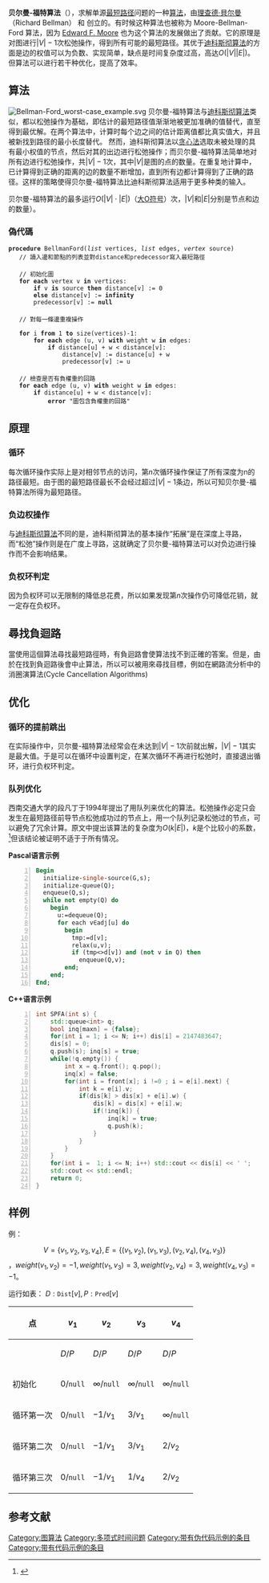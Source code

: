 {{noteTA
|G1=IT
}}
{{Infobox Algorithm
|class=[[最短路径问题|最短路径问题]]（针对带权有向图）
|image=
|caption = 
|data=[[图|图]]
|time=<math>O \left (|V| |E|\right )</math>
|space=<math>O (|V|)</math>
}}
{{图搜索算法}}
'''贝尔曼-福特算法'''（{{lang-en|Bellman–Ford algorithm}}），求解单源[[最短路径|最短路径]]问题的一种[[算法|算法]]，由[[理查德·貝尔曼|理查德·貝尔曼]]（Richard Bellman） 和 {{link-en|萊斯特·福特|Lester Ford}} 创立的。有时候这种算法也被称为 Moore-Bellman-Ford 算法，因为 [[Edward_F._Moore|Edward F. Moore]] 也为这个算法的发展做出了贡献。它的原理是对图进行<math> |V|-1</math>次松弛操作，得到所有可能的最短路径。其优于[[迪科斯彻算法|迪科斯彻算法]]的方面是边的权值可以为负数、实现简单，缺点是时间复杂度过高，高达<math>O (|V| |E|)</math>。但算法可以进行若干种优化，提高了效率。

==算法==
[[File:Bellman-Ford_worst-case_example.svg|thumb]]
贝尔曼-福特算法与[[迪科斯彻算法|迪科斯彻算法]]类似，都以松弛操作为基础，即估计的最短路径值渐渐地被更加准确的值替代，直至得到最优解。在两个算法中，计算时每个边之间的估计距离值都比真实值大，并且被新找到路径的最小长度替代。
然而，迪科斯彻算法以[[贪心法|贪心法]]选取未被处理的具有最小权值的节点，然后对其的出边进行松弛操作；而贝尔曼-福特算法简单地对所有边进行松弛操作，共<math>|V|-1</math>次，其中<math> |V| </math>是图的点的数量。在重复地计算中，已计算得到正确的距离的边的数量不断增加，直到所有边都计算得到了正确的路径。这样的策略使得贝尔曼-福特算法比迪科斯彻算法适用于更多种类的输入。

贝尔曼-福特算法的最多运行<math>O(|V|\cdot|E|)</math>（[[大O符号|大O符号]]）次，<math>|V|</math>和<math>|E|</math>分别是节点和边的数量）。

===偽代碼===
 '''procedure''' BellmanFord(''list'' vertices, ''list'' edges, ''vertex'' source)
    // 讀入邊和節點的列表並對distance和predecessor寫入最短路徑
 
    // 初始化圖
    '''for each''' vertex v '''in''' vertices:
        '''if''' v '''is''' source '''then''' distance[v] := 0
        '''else''' distance[v] := '''infinity'''
        predecessor[v] := '''null'''
 
    // 對每一條邊重複操作
    <!-- The outer loop iterates |V|-1 times. See, e.g, CLRS Ch. 24.1.  The value of i is unused. -->
    '''for''' i '''from''' 1 '''to''' size(vertices)-1:
        '''for each''' edge (u, v) '''with''' weight w '''in''' edges:
            '''if''' distance[u] + w < distance[v]:
                distance[v] := distance[u] + w
                predecessor[v] := u
 
    // 檢查是否有負權重的回路
    '''for each''' edge (u, v) '''with''' weight w '''in''' edges:
        '''if''' distance[u] + w < distance[v]:
            '''error''' "圖包含負權重的回路"

==原理==
===循环===
每次循环操作实际上是对相邻节点的访问，第<math>n</math>次循环操作保证了所有深度为n的路径最短。由于图的最短路径最长不会经过超过<math>|V|-1</math>条边，所以可知贝尔曼-福特算法所得为最短路径。

===负边权操作===
与[[迪科斯彻算法|迪科斯彻算法]]不同的是，迪科斯彻算法的基本操作“拓展”是在深度上寻路，而“松弛”操作则是在广度上寻路，这就确定了贝尔曼-福特算法可以对负边进行操作而不会影响结果。

===负权环判定===
因为负权环可以无限制的降低总花费，所以如果发现第<math>n</math>次操作仍可降低花销，就一定存在负权环。
==尋找負迴路==
當使用這個算法尋找最短路徑時，有負迴路會使算法找不到正確的答案。但是，由於在找到負迴路後會中止算法，所以可以被用來尋找目標，例如在網路流分析中的消圈演算法(Cycle Cancellation Algorithms)
==优化==
===循环的提前跳出===
在实际操作中，贝尔曼-福特算法经常会在未达到<math>|V| - 1</math>次前就出解，<math>|V| - 1</math>其实是最大值。于是可以在循环中设置判定，在某次循环不再进行松弛时，直接退出循环，进行负权环判定。

===队列优化===
{{main|最短路径快速算法}}

西南交通大学的段凡丁于1994年提出了用队列来优化的算法。松弛操作必定只会发生在最短路径前导节点松弛成功过的节点上，用一个队列记录松弛过的节点，可以避免了冗余计算。原文中提出该算法的复杂度为<math>O(k|E|)</math>，<math>k</math>是个比较小的系数，<ref>{{Cite web |url=http://www.cnki.com.cn/Article/CJFDTotal-XNJT402.015.htm |title=存档副本 |accessdate=2013-07-17 |archive-date=2016-03-04 |archive-url=https://web.archive.org/web/20160304114901/http://www.cnki.com.cn/Article/CJFDTotal-XNJT402.015.htm |dead-url=no }}</ref>但该结论被证明不适于于所有情况。{{来源请求|reason=暂无可靠来源}}

'''Pascal语言示例'''

<syntaxhighlight lang="pascal" line="1">
Begin
  initialize-single-source(G,s);
  initialize-queue(Q);
  enqueue(Q,s);
  while not empty(Q) do 
    begin
      u:=dequeue(Q);
      for each v∈adj[u] do 
        begin
          tmp:=d[v];
          relax(u,v);
          if (tmp<>d[v]) and (not v in Q) then
            enqueue(Q,v);
        end;
    end;
End;
</syntaxhighlight>'''C++语言示例'''<syntaxhighlight lang="c++" line="1">
int SPFA(int s) {
	std::queue<int> q;
	bool inq[maxn] = {false};
	for(int i = 1; i <= N; i++) dis[i] = 2147483647;
	dis[s] = 0;
	q.push(s); inq[s] = true;
	while(!q.empty()) {
		int x = q.front(); q.pop();
		inq[x] = false;
		for(int i = front[x]; i !=0 ; i = e[i].next) {
			int k = e[i].v;
			if(dis[k] > dis[x] + e[i].w) {
				dis[k] = dis[x] + e[i].w;
				if(!inq[k]) {
					inq[k] = true;
					q.push(k);
				}
			}
		}
	}
	for(int i =  1; i <= N; i++) std::cout << dis[i] << ' ';
	std::cout << std::endl;
	return 0;
}
</syntaxhighlight>

==样例==
例：
:<math>V=\{v_1,v_2,v_3,v_4\}, E=\{(v_1,v_2),(v_1,v_3),(v_2,v_4),(v_4,v_3)\}</math>，<math>weight(v_1,v_2)=-1,weight(v_1,v_3)=3,weight(v_2,v_4)=3,weight(v_4,v_3)=-1</math>。

运行如表： <math>D:\texttt{Dist}[v],P:\texttt{Pred}[v]</math>
{| border="1" cellspacing="0" cellpadding="5" align="center"
! 点
! <math>v_1</math>
! <math>v_2</math>
! <math>v_3</math>
! <math>v_4</math>
|- 
|
| <math>D/P</math>
| <math>D/P</math>
| <math>D/P</math>
| <math>D/P</math>
|-
| 初始化
| <math>0/\texttt{null}</math>
| <math>\infty/\texttt{null}</math>
| <math>\infty/\texttt{null}</math>
| <math>\infty/\texttt{null}</math>
|-
|循环第一次
| <math>0/\texttt{null}</math>
| <math>-1/v_1</math>
| <math>3/v_1</math>
| <math>\infty/\texttt{null}</math>
|-
|循环第二次
| <math>0/\texttt{null}</math>
| <math>-1/v_1</math>
| <math>3/v_1</math>
| <math>2/v_2</math>
|-
|循环第三次
| <math>0/\texttt{null}</math>
| <math>-1/v_1</math>
| <math>1/v_4</math>
| <math>2/v_2</math>
|}

==参考文献==
<div class="references-small">
<references></references>
</div>

{{算法}}

[[Category:图算法|Category:图算法]]
[[Category:多项式时间问题|Category:多项式时间问题]]
[[Category:带有伪代码示例的条目|Category:带有伪代码示例的条目]]
[[Category:带有代码示例的条目|Category:带有代码示例的条目]]